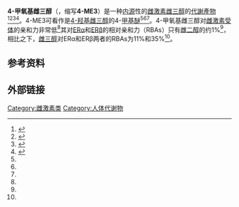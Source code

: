 {{Chembox
<!-- Images -->
| ImageFile = 4-methoxyestriol.svg
| ImageSize = 
| ImageAlt = 
<!-- Names -->
| IUPACName = (8''R'',9''S'',13''S'',14''S'',16''R'',17''R'')-4-methoxy-13-methyl-6,7,8,9,11,12,14,15,16,17-decahydrocyclopenta[''a'']phenanthrene-3,16,17-triol
| OtherNames = 4-MeO-E3; 4-Methoxyestra-1,3,5(10)-triene-3,16α,17β-triol
<!-- Sections -->
| Section1 = {{Chembox Identifiers
| CASNo = 101534-28-5
| CASNo_Ref = {{cascite|correct|CAS}}
| ChemSpiderID = 8077213
| InChI = 1S/C19H26O4/c1-19-8-7-11-10-5-6-15(20)17(23-2)13(10)4-3-12(11)14(19)9-16(21)18(19)22/h5-6,11-12,14,16,18,20-22H,3-4,7-9H2,1-2H3/t11-,12-,14+,16-,18+,19+/m1/s1
| InChIKey = MTZUPVFOGAXGJG-JUVWIQMMSA-N
| PubChem = 9901559
| SMILES = C[C@]12CC[C@H]3[C@H]([C@@H]1C[C@H]([C@@H]2O)O)CCC4=C3C=CC(=C4OC)O
  }}
| Section2 = {{Chembox Properties
| C=19 | H=26 | O=4
| Appearance = 
| Density = 
| MeltingPt = 
| BoilingPt = 
| Solubility = 
  }}
| Section3 = {{Chembox Hazards
| MainHazards = 
| FlashPt = 
| AutoignitionPt = 
  }}
}}
'''4-甲氧基雌三醇'''（{{lang-en|4-Methoxyestriol}}，缩写'''4-ME3'''）是一种[[内源|内源]]性的[[雌激素|雌激素]][[雌三醇|雌三醇]]的[[代謝產物|代謝產物]]<ref name="pmid2706375">{{cite journal | vauthors = Gerhardt K, Ludwig-Köhn H, Henning HV, Remberg G, Zeeck A | title = Identification of oestrogen metabolites in human urine by capillary gas chromatography and mass spectrometry | journal = Biomed. Environ. Mass Spectrom. | volume = 18 | issue = 2 | pages = 87–95 | date = February 1989 | pmid = 2706375 | doi = 10.1002/bms.1200180202 }}</ref><ref name="pmid23597399">{{cite journal | vauthors = Gaikwad NW | title = Ultra performance liquid chromatography-tandem mass spectrometry method for profiling of steroid metabolome in human tissue | journal = Anal. Chem. | volume = 85 | issue = 10 | pages = 4951–60 | date = May 2013 | pmid = 23597399 | doi = 10.1021/ac400016e }}</ref><ref name="pmid1606638">{{cite journal | vauthors = Fujii Y, Teranishi M, Nakada K, Yamazaki M, Kishida S, Miyabo S | title = Radioimmunoassay for the determination of 2-methoxyestriol concentration in plasma of pregnant women | journal = Chem. Pharm. Bull. | volume = 40 | issue = 2 | pages = 410–3 | date = February 1992 | pmid = 1606638 | doi = 10.1248/cpb.40.410 | doi-access = free }}</ref><ref name="pmid16728493">{{cite journal | vauthors = Zhu BT, Han GZ, Shim JY, Wen Y, Jiang XR | title = Quantitative structure-activity relationship of various endogenous estrogen metabolites for human estrogen receptor alpha and beta subtypes: Insights into the structural determinants favoring a differential subtype binding | journal = Endocrinology | volume = 147 | issue = 9 | pages = 4132–50 | date = September 2006 | pmid = 16728493 | doi = 10.1210/en.2006-0113 | doi-access = free }}</ref>。4-ME3可看作是[[4-羟基雌三醇|4-羟基雌三醇]]的4-[[甲基|甲基]][[醚|醚]]<ref name="pmid2706375" /><ref name="pmid23597399" /><ref name="pmid1606638" />。4-甲氧基雌三醇对[[雌激素受体|雌激素受体]]的亲和力非常低<ref name="pmid16728493" />其对[[ERα|ERα]]和[[ERβ|ERβ]]的相对亲和力（RBAs）只有[[雌二醇|雌二醇]]的约1%<ref name="pmid16728493" />，相比之下，[[雌三醇|雌三醇]]对ERα和ERβ两者的RBAs为11%和35%<ref name="pmid16728493" />。

== 参考资料 ==
{{reflist|25em}}
== 外部链接 ==

{{DEFAULTSORT:Methoxyestradiol, 4-}}
[[Category:雌激素类|Category:雌激素类]]
[[Category:人体代谢物|Category:人体代谢物]]